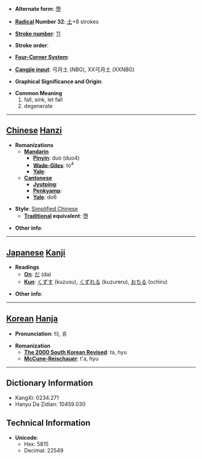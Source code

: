 * '''Alternate form''': [[墮]]

* '''[[Wiktionary:Chinese radical index| Radical]] Number 32''': [[Wiktionary:Chinese radical index 土|土]]+8 strokes

* '''[[Wiktionary:Chinese total strokes index|Stroke number]]''': [[Wiktionary:Chinese total strokes index 11|11]]

* '''Stroke order''': 

* '''[[Wiktionary:Chinese four corner index|Four-Corner System]]''': 

* '''[[Wiktionary:Chinese Cangjie index|Cangjie input]]''': 弓月土 (NBG), XX弓月土 (XXNBG)

* '''Graphical Significance and Origin''': 

* '''Common Meaning'''
*#fall, sink, let fall
*# degenerate


----

== [[Chinese]] [[Hanzi]] ==

* '''Romanizations'''
** '''[[Mandarin]]'''
*** '''[[Pinyin]]''': duò (duo4)
*** '''[[Wade-Giles]]''': to<sup>4</sup>
*** '''[[Yale]]''': 
** '''[[Cantonese]]'''
*** '''[[Jyutping]]''':
*** '''[[Penkyamp]]''': 
*** '''[[Yale]]''': do6

* '''Style''': [[Simplified Chinese]] 
** '''[[Traditional Chinese|Traditional]] equivalent''': [[墮]]

* '''Other info''': 

----

== [[Japanese]] [[Kanji]] ==

* '''Readings'''
** '''[[On]]''': [[だ]] (da)
** '''[[Kun]]''': [[くずす]] (kuzusu), [[くずれる]] (kuzureru), [[おちる]] (ochiru)

* '''Other info''':  

----

== [[Korean]] [[Hanja]] ==

* '''Pronunciation''': 타, 휴

* '''Romanization'''
** '''[[The 2000 South Korean Revised Romanization|The 2000 South Korean Revised]]''': ta, hyu
** '''[[McCune-Reischauer]]''': t'a, hyu

----

== Dictionary Information ==

* KangXi: 0234.271
* Hanyu Da Zidian: 10459.030

== Technical Information ==

* '''Unicode''':
** Hex: 5815
** Decimal: 22549